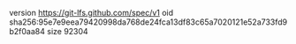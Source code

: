 version https://git-lfs.github.com/spec/v1
oid sha256:95e7e9eea79420998da768de24fca13df83c65a7020121e52a733fd9b2f0aa84
size 92304
